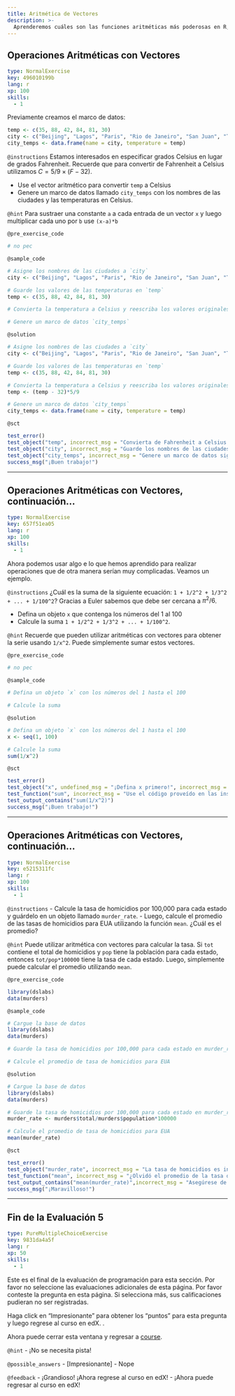 ```yaml
---
title: Aritmética de Vectores
description: >-
  Aprenderemos cuáles son las funciones aritméticas más poderosas en R, las cuales nos ayudarán a resolver problemas más complicados. 
---
```


## Operaciones Aritméticas con Vectores

```yaml
type: NormalExercise
key: 496010199b
lang: r
xp: 100
skills:
  - 1
```

Previamente creamos el marco de datos:

```r
temp <- c(35, 88, 42, 84, 81, 30)
city <- c("Beijing", "Lagos", "Paris", "Rio de Janeiro", "San Juan", "Toronto")
city_temps <- data.frame(name = city, temperature = temp)
```

`@instructions`
Estamos interesados en especificar grados Celsius en lugar de grados Fahrenheit. Recuerde que para convertir de Fahrenheit a Celsius utilizamos $C = 5/9 \times (F-32)$.

- Use el vector aritmético para convertir `temp` a Celsius
- Genere un marco de datos llamado `city_temps` con los nombres de las ciudades y las temperaturas en Celsius. 

`@hint`
Para sustraer una constante `a` a cada entrada de un vector `x` y luego multiplicar cada uno por `b` use `(x-a)*b`

`@pre_exercise_code`
```r
# no pec
```

`@sample_code`
```r
# Asigne los nombres de las ciudades a `city` 
city <- c("Beijing", "Lagos", "Paris", "Rio de Janeiro", "San Juan", "Toronto")

# Guarde los valores de las temperaturas en `temp`
temp <- c(35, 88, 42, 84, 81, 30)

# Convierta la temperatura a Celsius y reescriba los valores originales de 'temp' con los valores Celsius 

# Genere un marco de datos `city_temps` 

```

`@solution`
```r
# Asigne los nombres de las ciudades a `city` 
city <- c("Beijing", "Lagos", "Paris", "Rio de Janeiro", "San Juan", "Toronto")

# Guarde los valores de las temperaturas en `temp`
temp <- c(35, 88, 42, 84, 81, 30)

# Convierta la temperatura a Celsius y reescriba los valores originales de 'temp' con los valores Celsius 
temp <- (temp - 32)*5/9

# Genere un marco de datos `city_temps` 
city_temps <- data.frame(name = city, temperature = temp)

```

`@sct`
```r
test_error()
test_object("temp", incorrect_msg = "Convierta de Fahrenheit a Celsius usando `temp <- (temp - 32)*5/9`.")
test_object("city", incorrect_msg = "Guarde los nombres de las ciudades.")
test_object("city_temps", incorrect_msg = "Genere un marco de datos siguiendo el ejemplo mismo.")
success_msg("¡Buen trabajo!")
```

---

## Operaciones Aritméticas con Vectores, continuación...

```yaml
type: NormalExercise
key: 657f51ea05
lang: r
xp: 100
skills:
  - 1
```

Ahora podemos usar algo e lo que hemos aprendido para realizar operaciones que de otra manera serían muy complicadas. Veamos un ejemplo.

`@instructions`
¿Cuál es la suma de la siguiente ecuación: `1 + 1/2^2 + 1/3^2 + ... + 1/100^2`? Gracias a Euler sabemos que debe ser cercana a $\pi^2/6$. 

- Defina un objeto `x` que contenga los números del 1 al 100
- Calcule la suma `1 + 1/2^2 + 1/3^2 + ... + 1/100^2`.

`@hint`
Recuerde que pueden utilizar aritméticas con vectores para obtener la serie usando `1/x^2`. Puede simplemente sumar estos vectores. 

`@pre_exercise_code`
```r
# no pec 
```

`@sample_code`
```r
# Defina un objeto `x` con los números del 1 hasta el 100

# Calcule la suma

```

`@solution`
```r
# Defina un objeto `x` con los números del 1 hasta el 100
x <- seq(1, 100)

# Calcule la suma
sum(1/x^2) 
```

`@sct`
```r
test_error()
test_object("x", undefined_msg = "¡Defina x primero!", incorrect_msg = "Use el comando sequence para guardar 1,100 en x.")
test_function("sum", incorrect_msg = "Use el código proveído en las instrucciones.")
test_output_contains("sum(1/x^2)")
success_msg("¡Buen trabajo!")
```

---

## Operaciones Aritméticas con Vectores, continuación...

```yaml
type: NormalExercise
key: e5215311fc
lang: r
xp: 100
skills:
  - 1
```



`@instructions`
- Calcule la tasa de homicidios por 100,000 para cada estado y guárdelo en un objeto llamado `murder_rate`. 
- Luego, calcule el promedio de las tasas de homicidios para EUA utilizando la función `mean`. ¿Cuál es el promedio?

`@hint`
Puede utilizar aritmética con vectores para calcular la tasa. Si `tot` contiene el total de homicidios y `pop` tiene la población para cada estado, entonces `tot/pop*100000` tiene la tasa de cada estado. Luego, simplemente puede calcular el promedio utilizando `mean`.

`@pre_exercise_code`
```r
library(dslabs)
data(murders)
```

`@sample_code`
```r
# Cargue la base de datos
library(dslabs)
data(murders)

# Guarde la tasa de homicidios por 100,000 para cada estado en murder_rate

# Calcule el promedio de tasa de homicidios para EUA 

```

`@solution`
```r
# Cargue la base de datos
library(dslabs)
data(murders)

# Guarde la tasa de homicidios por 100,000 para cada estado en murder_rate
murder_rate <- murders$total/murders$population*100000

# Calcule el promedio de tasa de homicidios para EUA
mean(murder_rate)

```

`@sct`
```r
test_error()
test_object("murder_rate", incorrect_msg = "La tasa de homicidios es incorrecta. Asegúrese de calcular el resultado por 100,000.")
test_function("mean", incorrect_msg = "¿Olvidó el promedio de la tasa de homicidios?")
test_output_contains("mean(murder_rate)",incorrect_msg = "Asegúrese de multiplicar el resultado por 100,000.")
success_msg("¡Maravilloso!")
```

---

## Fin de la Evaluación 5

```yaml
type: PureMultipleChoiceExercise
key: 9831da4a5f
lang: r
xp: 50
skills:
  - 1
```

Este es el final de la evaluación de programación para esta sección. Por favor no seleccione las evaluaciones adicionales de esta página. Por favor conteste la pregunta en esta página. Si selecciona más, sus calificaciones pudieran no ser registradas. 

Haga click en "Impresionante" para obtener los "puntos" para esta pregunta y luego regrese al curso en edX. .

Ahora puede cerrar esta ventana y regresar a <a href='https://www.edx.org/course/data-science-r-basics-2'>course</a>.

`@hint`
- ¡No se necesita pista!

`@possible_answers`
- [Impresionante]
- Nope

`@feedback`
- ¡Grandioso! ¡Ahora regrese al curso en edX!
- ¡Ahora puede regresar al curso en edX!
